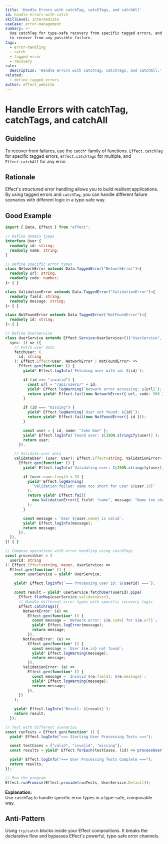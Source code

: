 ```yaml
---
title: 'Handle Errors with catchTag, catchTags, and catchAll'
id: handle-errors-with-catch
skillLevel: intermediate
useCase: error-management
summary: >-
  Use catchTag for type-safe recovery from specific tagged errors, and catchAll
  to recover from any possible failure.
tags:
  - error-handling
  - catch
  - tagged-error
  - recovery
rule:
  description: 'Handle errors with catchTag, catchTags, and catchAll.'
related:
  - define-tagged-errors
author: effect_website
---
```


# Handle Errors with catchTag, catchTags, and catchAll

## Guideline

To recover from failures, use the `catch*` family of functions.
`Effect.catchTag` for specific tagged errors, `Effect.catchTags` for multiple,
and `Effect.catchAll` for any error.

## Rationale

Effect's structured error handling allows you to build resilient applications.
By using tagged errors and `catchTag`, you can handle different failure
scenarios with different logic in a type-safe way.

## Good Example

```typescript
import { Data, Effect } from "effect";

// Define domain types
interface User {
  readonly id: string;
  readonly name: string;
}

// Define specific error types
class NetworkError extends Data.TaggedError("NetworkError")<{
  readonly url: string;
  readonly code: number;
}> { }

class ValidationError extends Data.TaggedError("ValidationError")<{
  readonly field: string;
  readonly message: string;
}> { }

class NotFoundError extends Data.TaggedError("NotFoundError")<{
  readonly id: string;
}> { }

// Define UserService
class UserService extends Effect.Service<UserService>()("UserService", {
  sync: () => ({
    // Fetch user data
    fetchUser: (
      id: string
    ): Effect.Effect<User, NetworkError | NotFoundError> =>
      Effect.gen(function* () {
        yield* Effect.logInfo(`Fetching user with id: ${id}`);

        if (id === "invalid") {
          const url = "/api/users/" + id;
          yield* Effect.logWarning(`Network error accessing: ${url}`);
          return yield* Effect.fail(new NetworkError({ url, code: 500 }));
        }

        if (id === "missing") {
          yield* Effect.logWarning(`User not found: ${id}`);
          return yield* Effect.fail(new NotFoundError({ id }));
        }

        const user = { id, name: "John Doe" };
        yield* Effect.logInfo(`Found user: ${JSON.stringify(user)}`);
        return user;
      }),

    // Validate user data
    validateUser: (user: User): Effect.Effect<string, ValidationError> =>
      Effect.gen(function* () {
        yield* Effect.logInfo(`Validating user: ${JSON.stringify(user)}`);

        if (user.name.length < 3) {
          yield* Effect.logWarning(
            `Validation failed: name too short for user ${user.id}`
          );
          return yield* Effect.fail(
            new ValidationError({ field: "name", message: "Name too short" })
          );
        }

        const message = `User ${user.name} is valid`;
        yield* Effect.logInfo(message);
        return message;
      }),
  }),
}) { }

// Compose operations with error handling using catchTags
const processUser = (
  userId: string
): Effect.Effect<string, never, UserService> =>
  Effect.gen(function* () {
    const userService = yield* UserService;

    yield* Effect.logInfo(`=== Processing user ID: ${userId} ===`);

    const result = yield* userService.fetchUser(userId).pipe(
      Effect.flatMap(userService.validateUser),
      // Handle different error types with specific recovery logic
      Effect.catchTags({
        NetworkError: (e) =>
          Effect.gen(function* () {
            const message = `Network error: ${e.code} for ${e.url}`;
            yield* Effect.logError(message);
            return message;
          }),
        NotFoundError: (e) =>
          Effect.gen(function* () {
            const message = `User ${e.id} not found`;
            yield* Effect.logWarning(message);
            return message;
          }),
        ValidationError: (e) =>
          Effect.gen(function* () {
            const message = `Invalid ${e.field}: ${e.message}`;
            yield* Effect.logWarning(message);
            return message;
          }),
      })
    );

    yield* Effect.logInfo(`Result: ${result}`);
    return result;
  });

// Test with different scenarios
const runTests = Effect.gen(function* () {
  yield* Effect.logInfo("=== Starting User Processing Tests ===");

  const testCases = ["valid", "invalid", "missing"];
  const results = yield* Effect.forEach(testCases, (id) => processUser(id));

  yield* Effect.logInfo("=== User Processing Tests Complete ===");
  return results;
});

// Run the program
Effect.runPromise(Effect.provide(runTests, UserService.Default));

```

**Explanation:**  
Use `catchTag` to handle specific error types in a type-safe, composable way.

## Anti-Pattern

Using `try/catch` blocks inside your Effect compositions. It breaks the
declarative flow and bypasses Effect's powerful, type-safe error channels.
